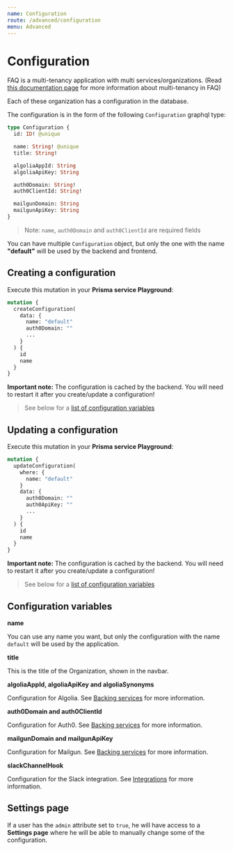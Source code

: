 ```yaml
---
name: Configuration
route: /advanced/configuration
menu: Advanced
---
```


# Configuration

FAQ is a multi-tenancy application with multi services/organizations. (Read [this documentation page](/advanced/organizations) for more information about multi-tenancy in FAQ)

Each of these organization has a configuration in the database.

The configuration is in the form of the following `Configuration` graphql type:

```graphql
type Configuration {
  id: ID! @unique

  name: String! @unique
  title: String!

  algoliaAppId: String
  algoliaApiKey: String

  auth0Domain: String!
  auth0ClientId: String!

  mailgunDomain: String
  mailgunApiKey: String
}
```

> Note: `name`, `auth0Domain` and `auth0ClientId` are required fields

You can have multiple `Configuration` object, but only the one with the name **"default"** will be used by the backend and frontend.

## Creating a configuration

Execute this mutation in your **Prisma service Playground**:

```graphql
mutation {
  createConfiguration(
    data: {
      name: "default"
      auth0Domain: ""
      ...
    }
  ) {
    id
    name
  }
}
```

**Important note:** The configuration is cached by the backend. You will need to restart it after you create/update a configuration!

> See below for a [list of configuration variables](#configuration-variables)

## Updating a configuration

Execute this mutation in your **Prisma service Playground**:

```graphql
mutation {
  updateConfiguration(
    where: {
      name: "default"
    }
    data: {
      auth0Domain: ""
      auth0ApiKey: ""
      ...
    }
  ) {
    id
    name
  }
}
```

**Important note:** The configuration is cached by the backend. You will need to restart it after you create/update a configuration!

> See below for a [list of configuration variables](#configuration-variables)

## Configuration variables

**name**

You can use any name you want, but only the configuration with the name `default` will be used by the application.

**title**

This is the title of the Organization, shown in the navbar.

**algoliaAppId, algoliaApiKey and algoliaSynonyms**

Configuration for Algolia. See [Backing services](/advanced/backing-services) for more information.

**auth0Domain and auth0ClientId**

Configuration for Auth0. See [Backing services](/advanced/backing-services) for more information.

**mailgunDomain and mailgunApiKey**

Configuration for Mailgun. See [Backing services](/advanced/backing-services) for more information.

**slackChannelHook**

Configuration for the Slack integration. See [Integrations](/advanced/integrations) for more information.

## Settings page

If a user has the `admin` attribute set to `true`, he will have access to a **Settings page** where he will be able to manually change some of the configuration.
